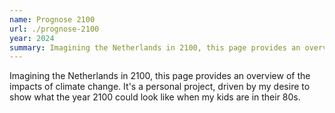 ```yaml
---
name: Prognose 2100
url: ./prognose-2100
year: 2024
summary: Imagining the Netherlands in 2100, this page provides an overview of the impacts of climate change. It's a personal project, driven by my desire to show what the year 2100 could look like when my kids are in their 80s.
---
```


Imagining the Netherlands in 2100, this page provides an overview of the impacts of climate change. It's a personal project, driven by my desire to show what the year 2100 could look like when my kids are in their 80s.